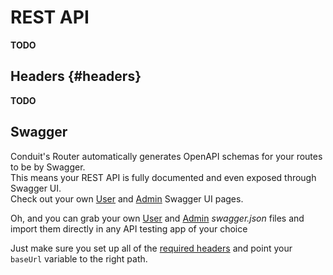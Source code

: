# REST API

**TODO**

## Headers {#headers}

**TODO**

## Swagger

Conduit's Router automatically generates OpenAPI schemas for your routes to be by Swagger.<br />
This means your REST API is fully documented and even exposed through Swagger UI.<br />
Check out your own [User](http://localhost:3000/swagger/) and [Admin](http://localhost:3000/admin/swagger/) Swagger UI pages.

Oh, and you can grab your own [User](http://localhost:3000/swagger.json) and [Admin](http://localhost:3000/admin/swagger.json) *swagger.json* files 
and import them directly in any API testing app of your choice<br />

Just make sure you set up all of the [required headers](#headers) and point your `baseUrl` variable to the right path.<br />
